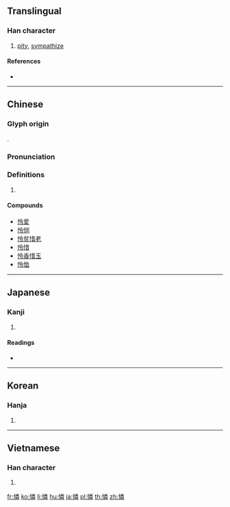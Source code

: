 {{character info/new}}
{{also|怜}}
==Translingual==

===Han character===
{{Han char|rn=61|rad=心|as=12|sn=15|four=99059|canj=PFDQ|ids=⿰忄粦}}

# [[pity]], [[sympathize]]

====References====
* {{Han ref|kx=0402.120|dkj=11206|dj=0742.140|hdz=42356.070|uh=6190|ud=24976|bh=BCA6|bd=48294}}

----

==Chinese==
{{zh-forms|s=怜}}

===Glyph origin===
{{Han etym}}
{{Han compound|心|alt1=忄|t1=heart|粦|ls=psc}}.

===Pronunciation===
{{zh-pron
|m=lián
|c=lin4
|h=pfs=
|md=
|mn=
|w=
|mc=y
|oc=y
|cat=
}}

===Definitions===
{{zh-hanzi}}

# {{rfdef|lang=zh}}

====Compounds====
* [[怜爱]]
* [[怜悯]]
* [[怜贫惜老]]
* [[怜惜]]
* [[怜香惜玉]]
* [[怜恤]]

----

==Japanese==

===Kanji===
{{ja-kanji|grade=|rs=心12}}

# {{defn|lang=ja|sort=心12}}

====Readings====
* {{ja-readings|on=[[れん]] (ren)|kun=[[あわれむ]] (awaremu), [[あわれみ]] (awaremi)}}

----

==Korean==

===Hanja===
{{ko-hanja|hangeul=[[련]], [[연]]|eumhun=|rv=ryeon, yeon|mr=ryŏn, yŏn|y=lyen, yen}}

# {{defn|lang=ko|sort=心12}}

----

==Vietnamese==

===Han character===
{{vi-hantu|[[lân]], [[liên]]|rs=心12}}

# {{defn|lang=vi|sort=心12}}

[[fr:憐]]
[[ko:憐]]
[[li:憐]]
[[hu:憐]]
[[ja:憐]]
[[pl:憐]]
[[th:憐]]
[[zh:憐]]